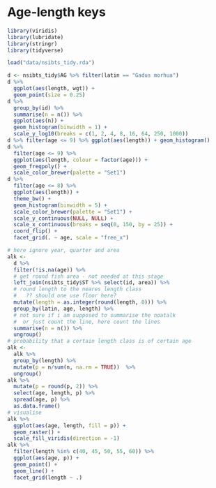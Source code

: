 # Age-length keys {#alk}

```r
library(viridis)
library(lubridate)
library(stringr)
library(tidyverse)
```

```r
load("data/nsibts_tidy.rda")
```

```r
d <- nsibts_tidy$AG %>% filter(latin == "Gadus morhua")
d %>% 
  ggplot(aes(length, wgt)) +
  geom_point(size = 0.25)
d %>% 
  group_by(id) %>% 
  summarise(n = n()) %>% 
  ggplot(aes(n)) + 
  geom_histogram(binwidth = 1) +
  scale_y_log10(breaks = c(1, 2, 4, 8, 16, 64, 250, 1000))
d %>% filter(age <= 9) %>% ggplot(aes(length)) + geom_histogram()
d %>% 
  filter(age <= 9) %>% 
  ggplot(aes(length, colour = factor(age))) + 
  geom_freqpoly() +
  scale_color_brewer(palette = "Set1")
d %>% 
  filter(age <= 8) %>% 
  ggplot(aes(length)) +
  theme_bw() +
  geom_histogram(binwidth = 5) +
  scale_color_brewer(palette = "Set1") +
  scale_y_continuous(NULL, NULL) +
  scale_x_continuous(breaks = seq(0, 150, by = 25)) +
  coord_flip() +
  facet_grid(. ~ age, scale = "free_x")

# here ignore year, quarter and area
alk <- 
  d %>% 
  filter(!is.na(age)) %>% 
  # get round fish area - not needed at this stage
  left_join(nsibts_tidy$ST %>% select(id, area)) %>% 
  # round length to the neares length class
  #   ?? should one use floor here?
  mutate(length = as.integer(round(length, 0))) %>% 
  group_by(latin, age, length) %>% 
  # not sure if i am supposed to summarise the noatalk
  #  or just count the line, here count the lines
  summarise(n = n()) %>% 
  ungroup()
# probability that a certain length class is of certain age
alk <- 
  alk %>% 
  group_by(length) %>% 
  mutate(p = n/sum(n, na.rm = TRUE))  %>% 
  ungroup()
alk %>% 
  mutate(p = round(p, 2)) %>% 
  select(age, length, p) %>% 
  spread(age, p) %>% 
  as.data.frame()
# visualise
alk %>% 
  ggplot(aes(age, length, fill = p)) +
  geom_raster() +
  scale_fill_viridis(direction = -1)
alk %>% 
  filter(length %in% c(40, 45, 50, 55, 60)) %>% 
  ggplot(aes(age, p)) +
  geom_point() +
  geom_line() +
  facet_grid(length ~ .)
```

